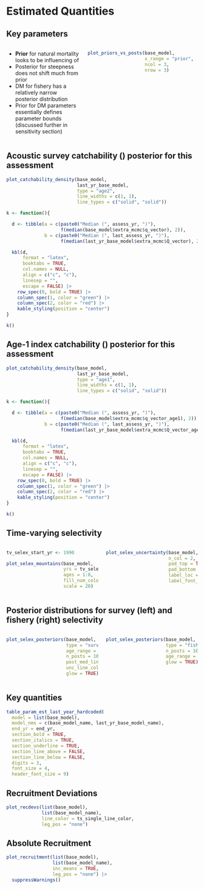 # Estimated Quantities
## Key parameters
:::::: {.columns}
::: {.column width="40%"}
* **Prior** for natural mortality looks to be
  influencing \textcolor{red}{median} of \textcolor{blue}{posterior}
* Posterior for steepness does not shift much from prior
* DM for fishery has a relatively narrow posterior distribution
* Prior for DM parameters essentially defines parameter bounds (discussed
  further in sensitivity section)
:::

::: {.column width="60%"}
```r
plot_priors_vs_posts(base_model,
                     x_range = "prior",
                     ncol = 3,
                     nrow = 3)
```
:::
::::::

## Acoustic survey catchability (\emph{$q_b$}) posterior for this assessment
```r
plot_catchability_density(base_model,
                          last_yr_base_model,
                          type = "age2",
                          line_widths = c(1, 1),
                          line_types = c("solid", "solid"))
```

```r
k <- function(){

  d <- tibble(a = c(paste0("Median (", assess_yr, ")"),
                    f(median(base_model$extra_mcmc$q_vector), 2)),
              b = c(paste0("Median (", last_assess_yr, ")"),
                    f(median(last_yr_base_model$extra_mcmc$Q_vector), 2)))

  kbl(d,
      format = "latex",
      booktabs = TRUE,
      col.names = NULL,
      align = c("c", "c"),
      linesep = "",
      escape = FALSE) |>
    row_spec(0, bold = TRUE) |> 
    column_spec(1, color = "green") |> 
    column_spec(2, color = "red") |> 
    kable_styling(position = "center")
}

k()
```

## Age-1 index catchability (\emph{$q_1$}) posterior for this assessment
```r
plot_catchability_density(base_model,
                          last_yr_base_model,
                          type = "age1",
                          line_widths = c(1, 1),
                          line_types = c("solid", "solid"))
```

```r
k <- function(){

  d <- tibble(a = c(paste0("Median (", assess_yr, ")"),
                    f(median(base_model$extra_mcmc$q_vector_age1), 2)),
              b = c(paste0("Median (", last_assess_yr, ")"),
                    f(median(last_yr_base_model$extra_mcmc$Q_vector_age1), 2)))

  kbl(d,
      format = "latex",
      booktabs = TRUE,
      col.names = NULL,
      align = c("c", "c"),
      linesep = "",
      escape = FALSE) |>
    row_spec(0, bold = TRUE) |> 
    column_spec(1, color = "green") |> 
    column_spec(2, color = "red") |> 
    kable_styling(position = "center")
}

k()
```

## Time-varying selectivity
:::::: {.columns}
::: {.column width="50%"}
```r

tv_selex_start_yr <- 1990

plot_selex_mountains(base_model,
                     yrs = tv_selex_start_yr:last_data_yr,
                     ages = 1:8,
                     fill_num_colors = 50,
                     scale = 20)
```
:::

::: {.column width="50%"}
```r

plot_selex_uncertainty(base_model,
                       n_col = 2,
                       pad_top = TRUE,
                       pad_bottom = TRUE,
                       label_loc = c(1, 0.65),
                       label_font_size = 3)
```
:::
::::::

## Posterior distributions for survey (left) and fishery (right) selectivity
:::::: {.columns}
::: {.column width="50%"}
```r
plot_selex_posteriors(base_model,
                      type = "survey",
                      age_range = c(1, 8),
                      n_posts = 1000,
                      post_med_line_color = "red3",
                      unc_line_color = "red3",
                      glow = TRUE)
```
:::

::: {.column width="50%"}
```r
plot_selex_posteriors(base_model,
                      type = "fishery",
                      n_posts = 1000,
                      age_range = c(1, 8),
                      glow = TRUE)
```
:::
::::::

## Key quantities
```r

table_param_est_last_year_hardcoded(
  model = list(base_model),
  model_nms = c(base_model_name, last_yr_base_model_name),
  end_yr = end_yr,
  section_bold = TRUE,
  section_italics = TRUE,
  section_underline = TRUE,
  section_line_above = FALSE,
  section_line_below = FALSE,
  digits = 3,
  font_size = 4,
  header_font_size = 9)

```

## Recruitment Deviations
```r

plot_recdevs(list(base_model),
             list(base_model_name),
             line_color = ts_single_line_color,
             leg_pos = "none")
```

## Absolute Recruitment
```r

plot_recruitment(list(base_model),
                 list(base_model_name),
                 inc_means = TRUE,
                 leg_pos = "none") |>
  suppressWarnings()
```
